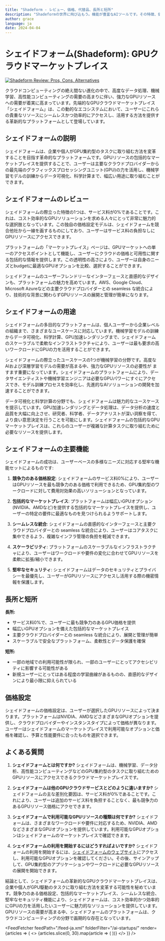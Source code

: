 ```yaml
---
title: "Shadeform - レビュー、価格、代替品、長所と短所"
description: "Shadeformの世界に飛び込もう。機能が豊富なAIツールです。その特徴、価格、そしてどのようにインパクトを与えているかを学びましょう。見逃さないでください！"
author: grace
language: ja
date: 2024-04-04
---
```

        
# シェイドフォーム(Shadeform): GPUクラウドマーケットプレイス


<BlogHeader />


[![Shadeform Review: Pros, Cons, Alternatives](/ai-startups/shadeform.png)](https://www.shadeform.ai/)



クラウドコンピューティングの絶え間ない進化の中で、高度なデータ処理、機械学習、高性能コンピューティングの需要の高まりに伴い、強力なGPUリソースへの需要が着実に高まっています。先端的なGPUクラウドマーケットプレイス「シェイドフォーム」は、この動的なエコシステムにおいて、ユーザーにこれらの貴重なリソースにシームレスかつ効率的にアクセスし、活用する方法を提供する革新的なプラットフォームとして登場しています。

## シェイドフォームの説明
シェイドフォームは、企業や個人がGPU集約型のタスクに取り組む方法を変革することを目指す革命的なプラットフォームです。GPUリソースの包括的なマーケットプレイスを提供することで、ユーザーは主要なクラウドプロバイダーからの最先端のグラフィックスプロセッシングユニット(GPU)の力を活用し、機械学習モデルの訓練からデータ可視化、科学計算まで、幅広い用途に取り組むことができます。

## シェイドフォームのレビュー
シェイドフォームの際立った特徴の1つは、サービス料が0%であることです。これは、コスト効率的なGPUソリューションを求める人々にとって非常に魅力的な選択肢となっています。この独自の価格設定モデルは、シェイドフォームを競合他社から一線を画するものにしており、ユーザーはサービス料の負担なしにGPUリソースにアクセスできます。

プラットフォームの「マーケットプレイス」ページは、GPUマーケットへの単一のアクセスポイントとして機能し、ユーザーにクラウドの価格と可用性に関する包括的な情報を提供します。この透明性の高さにより、ユーザーは自身のニーズとbudgetに最適なGPUオプションを比較、選択することができます。

シェイドフォームのユーザーフレンドリーなインターフェースと直感的なデザインも、プラットフォームの魅力を高めています。AWS、Google Cloud、Microsoft Azureなどの主要クラウドプロバイダーとの seamless な統合により、技術的な背景に関わらずGPUリソースの展開と管理が簡単になります。

## シェイドフォームの用途
シェイドフォームの多目的なプラットフォームは、個人ユーザーから企業レベルの組織まで、さまざまなユースケースに対応しています。機械学習モデルの訓練からデータ可視化、科学計算、GPU加速レンダリングまで、シェイドフォームのスケーラブルで柔軟なインフラストラクチャにより、ユーザーは最も要求の高いワークロードにGPUの力を活用することができます。

シェイドフォームの際立ったユースケースの1つが機械学習の分野です。高度なAIおよび深層学習モデルの需要が高まる中、強力なGPUリソースの必要性が ますます重要になっています。シェイドフォームのプラットフォームにより、データサイエンティストや機械学習エンジニアは必要なGPUパワーにすぐにアクセスでき、モデル訓練プロセスを効率化し、先進的なAIソリューションの開発を加速することができます。

データ可視化と科学計算の分野でも、シェイドフォームは魅力的なユースケースを提示しています。GPU加速レンダリングとデータ処理は、データ分析の速度と品質を大幅に向上させ、研究者、科学者、データアナリストが深い洞察を得て、より良い意思決定を行うことを可能にします。シェイドフォームの包括的なGPUマーケットプレイスは、これらのユーザーが複雑な計算タスクに取り組むために必要なリソースを提供します。

## シェイドフォームの主要機能
シェイドフォームの成功は、ユーザーベースの多様なニーズに対応する堅牢な機能セットによるものです:

1. **競争力のある価格設定**: シェイドフォームのサービス料0%により、ユーザーはGPUリソースを最も競争力のある価格で利用できるため、GPU集約型のワークロードに対して費用対効果の高いソリューションとなっています。

2. **包括的なマーケットプレイス**: プラットフォームは幅広いGPUオプション(NVIDIA、AMDなど)を提供する包括的なマーケットプレイスを提供し、ユーザーの特定の要件に最適なものを見つけられるようサポートします。

3. **シームレスな統合**: シェイドフォームの直感的なインターフェースと主要クラウドプロバイダーとの seamless な統合により、ユーザーはコアタスクに集中できるよう、複雑なインフラ管理の負担を軽減できます。

4. **スケーラビリティ**: プラットフォームのスケーラブルなインフラストラクチャにより、ユーザーはワークロードや要件の変化に合わせてGPUリソースを柔軟に拡張/縮小できます。

5. **堅牢なセキュリティ**: シェイドフォームはデータのセキュリティとプライバシーを最優先し、ユーザーがGPUリソースにアクセスし活用する際の機密情報を保護します。

## 長所と短所
**長所:**
- サービス料0%で、ユーザーに最も競争力のあるGPU価格を提供
- 幅広いGPUオプションを備えた包括的なマーケットプレイス
- 主要クラウドプロバイダーとの seamless な統合により、展開と管理が簡単
- スケーラブルで安全なプラットフォーム、柔軟性とデータ保護を確保

**短所:**
- 一部の地域での利用可能性が限られ、一部のユーザーにとってアクセシビリティに影響する可能性がある
- 新規ユーザーにとってはある程度の学習曲線があるものの、直感的なデザインにより最小限に抑えられている

## 価格設定
シェイドフォームの価格設定は、ユーザーが選択したGPUリソースによって決まります。プラットフォームはNVIDIA、AMDなどさまざまなGPUオプションを提供し、クラウドプロバイダーやインスタンスタイプによって価格が異なります。ユーザーはシェイドフォームのマーケットプレイスで利用可能なオプションと価格を確認し、予算と性能要件に合ったものを選択できます。

## よくある質問
1. **シェイドフォームとは何ですか?**
   シェイドフォームは、機械学習、データ分析、高性能コンピューティングなどのGPU集約型のタスクに取り組むためのGPUリソースにアクセスできるクラウドマーケットプレイスです。

2. **シェイドフォームは他のGPUクラウドサービスとどのように違いますか?**
   シェイドフォームの主な差別化要因は、サービス料が0%であることです。これにより、ユーザーは追加のサービス料を負担することなく、最も競争力のあるGPUリソース価格にアクセできます。

3. **シェイドフォームで利用可能なGPUリソースの種類は何ですか?**
   シェイドフォームは、さまざまなワークロードや要件に対応するため、NVIDIA、AMDなどさまざまなGPUオプションを提供しています。利用可能なGPUオプションはシェイドフォームのマーケットプレイスで確認できます。

4. **シェイドフォームの利用を開始するにはどうすればよいですか?**
   シェイドフォームの利用を開始するには、[シェイドフォームのウェブサイト](https://www.shadeform.ai/)にアクセスし、利用可能なGPUオプションを確認してください。その後、サインアップして、GPU集約型のアプリケーションやワークロードに必要なGPUリソースの展開を開始できます。

結論として、シェイドフォームの革新的なGPUクラウドマーケットプレイスは、企業や個人がGPU駆動のタスクに取り組む方法を変革する可能性を秘めています。競争力のある価格設定、包括的なマーケットプレイス、シームレスな統合、堅牢なセキュリティ機能により、シェイドフォームは、コスト効率的かつ効率的にGPUの力を活用したいユーザーに魅力的なソリューションを提供しています。GPUリソースの需要が高まる中、シェイドフォームのプラットフォームは、クラウドコンピューティングの分野で画期的な存在となっています。


<AdComponent />


<FeedFetcher feedPath="/feed-ja.xml" folderFilter="/ai-startups/" render={articles => (
    <>
        <Cards>
            {articles.slice(0, 30).map(article => (
                <Card key={article.link} title={article.title} href={article.link} />
            ))}
        </Cards>
    </>
)} />


